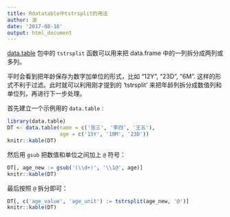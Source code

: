 ```yaml
---
title: Rdatatable中tstrsplit的用法
author: 波
date: '2017-08-16'
output: html_document
---
```


[data.table](http://rdatatable.com) 包中的 `tstrsplit` 函数可以用来把 data.frame 中的一列拆分成两列或多列。

平时会看到把年龄保存为数字加单位的形式，比如 "12Y", "23D", "6M". 这样的形式不利于过滤。此时就可以利用刚才提到的 'tstrsplit' 来把年龄列拆分成数值列和单位列，再进行下一步处理。

首先建立一个示例用的 `data.table` : 
```r
library(data.table)
DT <- data.table(name = c('张三', '李四', '王五'),
                 age = c('15Y', '10M', '23D'))
knitr::kable(DT)
```

然后用 `gsub` 把数值和单位之间加上 `@` 符号：
```r
DT[, age_new := gsub('(\\d+)', '\\1@', age)]
knitr::kable(DT)
```

最后按照 `@` 拆分即可：
```r
DT[, c('age_value', 'age_unit') := tstrsplit(age_new, '@')]
knitr::kable(DT)
```

